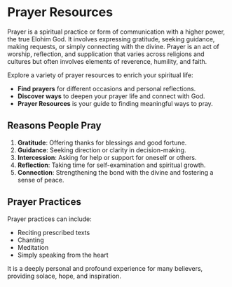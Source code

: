 # Prayer Resources

Prayer is a spiritual practice or form of communication with a higher power, the true Elohim God. It involves expressing gratitude, seeking guidance, making requests, or simply connecting with the divine. Prayer is an act of worship, reflection, and supplication that varies across religions and cultures but often involves elements of reverence, humility, and faith.

Explore a variety of prayer resources to enrich your spiritual life:

- **Find prayers** for different occasions and personal reflections.
- **Discover ways** to deepen your prayer life and connect with God.
- **Prayer Resources** is your guide to finding meaningful ways to pray.

## Reasons People Pray

1. **Gratitude**: Offering thanks for blessings and good fortune.  
2. **Guidance**: Seeking direction or clarity in decision-making.  
3. **Intercession**: Asking for help or support for oneself or others.  
4. **Reflection**: Taking time for self-examination and spiritual growth.  
5. **Connection**: Strengthening the bond with the divine and fostering a sense of peace.  

## Prayer Practices

Prayer practices can include:

- Reciting prescribed texts  
- Chanting  
- Meditation  
- Simply speaking from the heart  

It is a deeply personal and profound experience for many believers, providing solace, hope, and inspiration.
